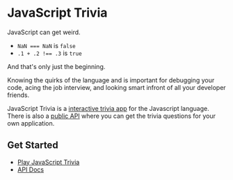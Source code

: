 # JavaScript Trivia

JavaScript can get weird. 
* `NaN === NaN` is `false` 
* `.1 + .2 !== .3` is `true`

And that's only just the beginning. 

Knowing the quirks of the language and is important for debugging your code, acing the job interview, and looking smart infront of all your developer friends. 

JavaScript Trivia is a [interactive trivia app](/play) for the Javascript language. There is also a [public API](/api/getting-started) where you can get the trivia questions for your own application. 


## Get Started
- [Play JavaScript Trivia](/play)
- [API Docs](/api)

